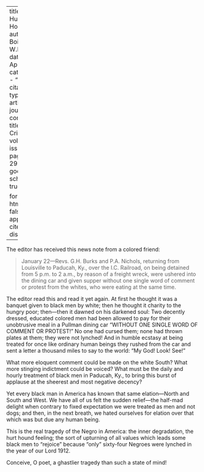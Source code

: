 
---
title: 'The Hurt Hound'
author: Du Bois, W.E.B.
date: Apr. 1913
categories: 
  - ""
citation: 
  type: article-journal
  container-title: The Crisis
  volume: 5
  issue: 6
  page: 290-291
google-scholar: true

format:
  html:
    toc: false
    appendix-cite-as: display
---



The editor has received this news note from a colored friend:

> January 22—Revs. G.H. Burks and P.A. Nichols, returning from Louisville to Paducah, Ky., over the I.C. Railroad, on being detained from 5 p.m. to 2 a.m., by reason of a freight wreck, were ushered into the dining car and given supper without one single word of comment or protest from the whites, who were eating at the same time.

The editor read this and read it yet again. At first he thought it was a banquet given to black men by white; then he thought it charity to the hungry poor; then—then it dawned on his darkened soul: Two decently dressed, educated colored men had been allowed to pay for their unobtrusive meal in a Pullman dining car "WITHOUT ONE SINGLE WORD OF COMMENT OR PROTEST!" No one had cursed them; none had thrown plates at them; they were not lynched! And in humble ecstasy at being treated for once like ordinary human beings they rushed from the car and sent a letter a thousand miles to say to the world: "My God! Look! See!"

What more eloquent comment could be made on the white South? What more stinging indictment could be voiced? What must be the daily and hourly treatment of black men in Paducah, Ky., to bring this burst of applause at the sheerest and most negative decency?

Yet every black man in America has known that same elation---North and South and West. We have all of us felt the sudden relief---the half-mad delight when contrary to fixed expectation we were treated as men and not dogs; and then, in the next breath, we hated ourselves for elation over that which was but due any human being.

This is the real tragedy of the Negro in America: the inner degradation, the hurt hound feeling; the sort of upturning of all values which leads some black men to "rejoice" because "only" sixty-four Negroes were lynched in the year of our Lord 1912.

Conceive, O poet, a ghastlier tragedy than such a state of mind!

